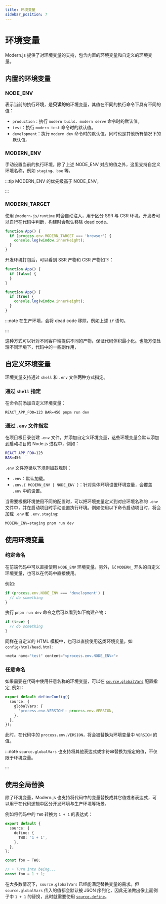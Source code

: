 ```yaml
---
title: 环境变量
sidebar_position: 7
---
```

# 环境变量

Modern.js 提供了对环境变量的支持，包含内置的环境变量和自定义的环境变量。

## 内置的环境变量

### NODE_ENV

表示当前的执行环境，是**只读的**的环境变量，其值在不同的执行命令下具有不同的值：

- `production`：执行 `modern build`、`modern serve` 命令时的默认值。
- `test`：执行 `modern test` 命令时的默认值。
- `development`：执行 `modern dev` 命令时的默认值，同时也是其他所有情况下的默认值。

### MODERN_ENV

手动设置当前的执行环境。除了上述 NODE_ENV 对应的值之外，这里支持自定义环境名称，例如 `staging`、`boe` 等。

:::tip
MODERN_ENV 的优先级高于 NODE_ENV。

:::

### MODERN_TARGET

使用 `@modern-js/runtime` 时会自动注入，用于区分 SSR 与 CSR 环境。开发者可以自行在代码中判断，构建时会默认移除 dead code。

```ts title="App.tsx"
function App() {
  if (process.env.MODERN_TARGET === 'browser') {
    console.log(window.innerHeight);
  }
}
```

开发环境打包后，可以看到 SSR 产物和 CSR 产物如下：

```js title="dist/bundles/main.js"
function App() {
  if (false) {
  }
}
```

```js title="dist/static/main.js"
function App() {
  if (true) {
    console.log(window.innerHeight);
  }
}
```

:::note
在生产环境，会将 dead code 移除，例如上述 `if` 语句。

:::

这种方式可以针对不同客户端提供不同的产物，保证代码体积最小化。也能方便处理不同环境下，代码中的一些副作用，

## 自定义环境变量

环境变量支持通过 `shell` 和 `.env` 文件两种方式指定。

### 通过 `shell` 指定

在命令前添加自定义环境变量：

```shell
REACT_APP_FOO=123 BAR=456 pnpm run dev
```

### 通过 `.env` 文件指定

在项目根目录创建 `.env` 文件，并添加自定义环境变量，这些环境变量会默认添加到启动项目的 Node.js 进程中，例如：

```bash
REACT_APP_FOO=123
BAR=456
```

`.env` 文件遵循以下规则加载规则：

- `.env`：默认加载。
- `.env.{ MODERN_ENV | NODE_ENV }`：针对具体环境设置环境变量，会覆盖 `.env` 中的设置。

当需要根据环境使用不同的配置时，可以把环境变量定义到对应环境名称的 `.env` 文件中，并在启动项目时手动设置执行环境。例如使用以下命令启动项目时，将会加载 `.env` 和 `.env.staging`:

```shell
MODERN_ENV=staging pnpm run dev
```

## 使用环境变量

### 约定命名

在前端代码中可以直接使用 `NODE_ENV` 环境变量。另外，以 `MODERN_` 开头的自定义环境变量，也可以在代码中直接使用。

例如:

```js
if (process.env.NODE_ENV === 'development') {
  // do something
}
```

执行 `pnpm run dev` 命令之后可以看到如下构建产物：

```js
if (true) {
  // do something
}
```

同样在自定义的 HTML 模板中，也可以直接使用这类环境变量。如 `config/html/head.html`:

```js
<meta name="test" content="<process.env.NODE_ENV>">
```

### 任意命名

如果需要在代码中使用任意名称的环境变量，可以在 [`source.globalVars`](/configure/app/source/global-vars) 配置指定, 例如：

```ts title="modern.config.ts"
export default defineConfig({
  source: {
    globalVars: {
      'process.env.VERSION': process.env.VERSION,
    }.
  },
});
```

此时，在代码中的 `process.env.VERSION`，将会被替换为环境变量中 `VERSION` 的值。

:::note
`source.globalVars` 也支持将其他表达式或字符串替换为指定的值，不仅限于环境变量。

:::

## 使用全局替换

除了环境变量，Modern.js 也支持将代码中的变量替换成其它值或者表达式，可以用于在代码逻辑中区分开发环境与生产环境等场景。

例如将代码中的 `TWO` 转换为 `1 + 1` 的表达式：

```ts
export default {
  source: {
    define: {
      TWO: '1 + 1',
    },
  },
};
```

```ts
const foo = TWO;

// ⬇️ Turn into being...
const foo = 1 + 1;
```

在大多数情况下，`source.globalVars` 已经能满足替换变量的需求。但 `source.globalVars` 传入的值都会默认被 JSON 序列化，因此无法做出像上面例子中 `1 + 1` 的替换，此时就需要使用 [`source.define`](/configure/app/source/define)。
